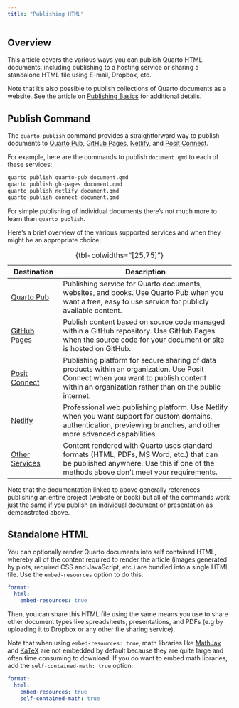 ```yaml
---
title: "Publishing HTML"
---
```


## Overview

This article covers the various ways you can publish Quarto HTML documents, including publishing to a hosting service or sharing a standalone HTML file using E-mail, Dropbox, etc.

Note that it's also possible to publish collections of Quarto documents as a website. See the article on [Publishing Basics](/docs/publishing/index.qmd) for additional details.

## Publish Command

The `quarto publish` command provides a straightforward way to publish documents to [Quarto Pub](/docs/publishing/quarto-pub.qmd), [GitHub Pages](/docs/publishing/github-pages.qmd), [Netlify](/docs/publishing/netlify.qmd), and [Posit Connect](/docs/publishing/rstudio-connect.qmd).

For example, here are the commands to publish `document.qmd` to each of these services:

```.bash
quarto publish quarto-pub document.qmd
quarto publish gh-pages document.qmd
quarto publish netlify document.qmd
quarto publish connect document.qmd
```

For simple publishing of individual documents there's not much more to learn than `quarto publish`.

Here's a brief overview of the various supported services and when they might be an appropriate choice:

| Destination                                                | Description                                                                                                                                                                                     |
|------------------------------------------------------------|-------------------------------------------------------------------------------------------------------------------------------------------------------------------------------------------------|
| [Quarto Pub](/docs/publishing/quarto-pub.qmd)                | Publishing service for Quarto documents, websites, and books. Use Quarto Pub when you want a free, easy to use service for publicly available content.                                          |
| [GitHub Pages](/docs/publishing/github-pages.qmd)            | Publish content based on source code managed within a GitHub repository. Use GitHub Pages when the source code for your document or site is hosted on GitHub.                                   |
| [Posit Connect](/docs/publishing/rstudio-connect.qmd)        | Publishing platform for secure sharing of data products within an organization. Use Posit Connect when you want to publish content within an organization rather than on the public internet. |
| [Netlify](/docs/publishing/netlify.qmd)                      | Professional web publishing platform. Use Netlify when you want support for custom domains, authentication, previewing branches, and other more advanced capabilities.                          |
| [Other Services](/docs/publishing/other.qmd)                 | Content rendered with Quarto uses standard formats (HTML, PDFs, MS Word, etc.) that can be published anywhere. Use this if one of the methods above don't meet your requirements.               |

: {tbl-colwidths="\[25,75\]"}

Note that the documentation linked to above generally references publishing an entire project (website or book) but all of the commands work just the same if you publish an individual document or presentation as demonstrated above.

## Standalone HTML

You can optionally render Quarto documents into self contained HTML, whereby all of the content required to render the article (images generated by plots, required CSS and JavaScript, etc.) are bundled into a single HTML file. Use the `embed-resources` option to do this:

``` yaml
format:
  html:
    embed-resources: true
```

Then, you can share this HTML file using the same means you use to share other document types like spreadsheets, presentations, and PDFs (e.g by uploading it to Dropbox or any other file sharing service).

Note that when using `embed-resources: true`, math libraries like [MathJax](https://www.mathjax.org/) and [KaTeX](https://katex.org/) are not embedded by default because they are quite large and often time consuming to download. If you do want to embed math libraries, add the `self-contained-math: true` option:

``` yaml
format:
  html:
    embed-resources: true
    self-contained-math: true
```
